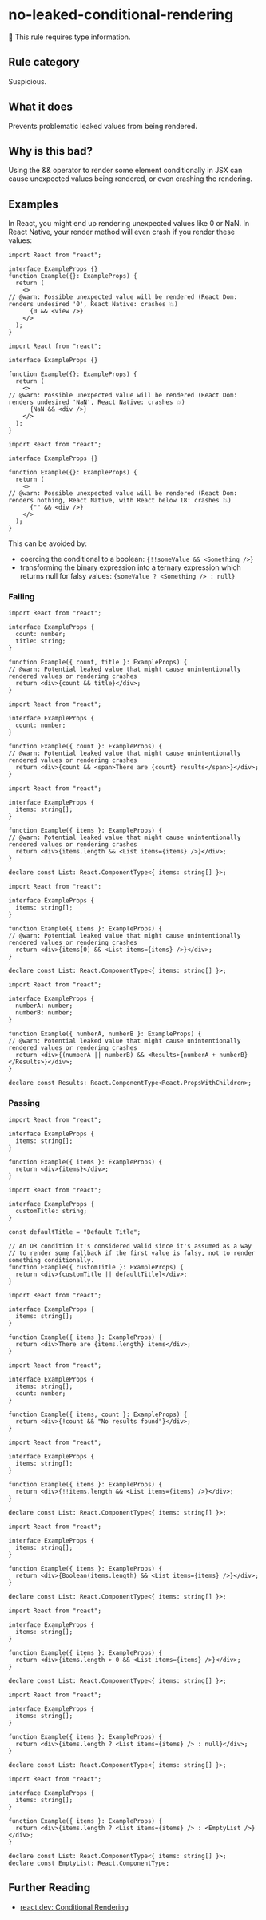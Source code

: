 # no-leaked-conditional-rendering

💭 This rule requires type information.

## Rule category

Suspicious.

## What it does

Prevents problematic leaked values from being rendered.

## Why is this bad?

Using the && operator to render some element conditionally in JSX can cause unexpected values being rendered, or even crashing the rendering.

## Examples

In React, you might end up rendering unexpected values like 0 or NaN. In React Native, your render method will even crash if you render these values:

```tsx twoslash
import React from "react";

interface ExampleProps {}
function Example({}: ExampleProps) {
  return (
    <>
// @warn: Possible unexpected value will be rendered (React Dom: renders undesired '0', React Native: crashes 💥)
      {0 && <view />}
    </>
  );
}
```

```tsx twoslash
import React from "react";

interface ExampleProps {}

function Example({}: ExampleProps) {
  return (
    <>
// @warn: Possible unexpected value will be rendered (React Dom: renders undesired 'NaN', React Native: crashes 💥)
      {NaN && <div />}
    </>
  );
}
```

```tsx twoslash
import React from "react";

interface ExampleProps {}

function Example({}: ExampleProps) {
  return (
    <>
// @warn: Possible unexpected value will be rendered (React Dom: renders nothing, React Native, with React below 18: crashes 💥)
      {"" && <div />}
    </>
  );
}
```

This can be avoided by:

- coercing the conditional to a boolean: `{!!someValue && <Something />}`
- transforming the binary expression into a ternary expression which returns null for falsy values: `{someValue ? <Something /> : null}`

### Failing

```tsx twoslash
import React from "react";

interface ExampleProps {
  count: number;
  title: string;
}

function Example({ count, title }: ExampleProps) {
// @warn: Potential leaked value that might cause unintentionally rendered values or rendering crashes
  return <div>{count && title}</div>;
}
```

```tsx twoslash
import React from "react";

interface ExampleProps {
  count: number;
}

function Example({ count }: ExampleProps) {
// @warn: Potential leaked value that might cause unintentionally rendered values or rendering crashes
  return <div>{count && <span>There are {count} results</span>}</div>;
}
```

```tsx twoslash
import React from "react";

interface ExampleProps {
  items: string[];
}

function Example({ items }: ExampleProps) {
// @warn: Potential leaked value that might cause unintentionally rendered values or rendering crashes
  return <div>{items.length && <List items={items} />}</div>;
}

declare const List: React.ComponentType<{ items: string[] }>;
```

```tsx twoslash
import React from "react";

interface ExampleProps {
  items: string[];
}

function Example({ items }: ExampleProps) {
// @warn: Potential leaked value that might cause unintentionally rendered values or rendering crashes
  return <div>{items[0] && <List items={items} />}</div>;
}

declare const List: React.ComponentType<{ items: string[] }>;
```

```tsx twoslash
import React from "react";

interface ExampleProps {
  numberA: number;
  numberB: number;
}

function Example({ numberA, numberB }: ExampleProps) {
// @warn: Potential leaked value that might cause unintentionally rendered values or rendering crashes
  return <div>{(numberA || numberB) && <Results>{numberA + numberB}</Results>}</div>;
}

declare const Results: React.ComponentType<React.PropsWithChildren>;
```

### Passing

```tsx twoslash
import React from "react";

interface ExampleProps {
  items: string[];
}

function Example({ items }: ExampleProps) {
  return <div>{items}</div>;
}
```

```tsx twoslash
import React from "react";

interface ExampleProps {
  customTitle: string;
}

const defaultTitle = "Default Title";

// An OR condition it's considered valid since it's assumed as a way
// to render some fallback if the first value is falsy, not to render something conditionally.
function Example({ customTitle }: ExampleProps) {
  return <div>{customTitle || defaultTitle}</div>;
}
```

```tsx twoslash
import React from "react";

interface ExampleProps {
  items: string[];
}

function Example({ items }: ExampleProps) {
  return <div>There are {items.length} items</div>;
}
```

```tsx twoslash
import React from "react";

interface ExampleProps {
  items: string[];
  count: number;
}

function Example({ items, count }: ExampleProps) {
  return <div>{!count && "No results found"}</div>;
}
```

```tsx twoslash
import React from "react";

interface ExampleProps {
  items: string[];
}

function Example({ items }: ExampleProps) {
  return <div>{!!items.length && <List items={items} />}</div>;
}

declare const List: React.ComponentType<{ items: string[] }>;
```

```tsx twoslash
import React from "react";

interface ExampleProps {
  items: string[];
}

function Example({ items }: ExampleProps) {
  return <div>{Boolean(items.length) && <List items={items} />}</div>;
}

declare const List: React.ComponentType<{ items: string[] }>;
```

```tsx twoslash
import React from "react";

interface ExampleProps {
  items: string[];
}

function Example({ items }: ExampleProps) {
  return <div>{items.length > 0 && <List items={items} />}</div>;
}

declare const List: React.ComponentType<{ items: string[] }>;
```

```tsx twoslash
import React from "react";

interface ExampleProps {
  items: string[];
}

function Example({ items }: ExampleProps) {
  return <div>{items.length ? <List items={items} /> : null}</div>;
}

declare const List: React.ComponentType<{ items: string[] }>;
```

```tsx twoslash
import React from "react";

interface ExampleProps {
  items: string[];
}

function Example({ items }: ExampleProps) {
  return <div>{items.length ? <List items={items} /> : <EmptyList />}</div>;
}

declare const List: React.ComponentType<{ items: string[] }>;
declare const EmptyList: React.ComponentType;
```

## Further Reading

- [react.dev: Conditional Rendering](https://react.dev/learn/conditional-rendering)
